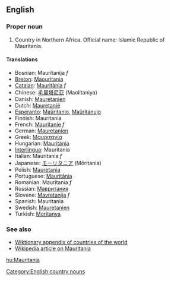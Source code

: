 ==English==

===Proper noun===
# Country in Northern Africa.  Official name: Islamic Republic of Mauritania.
<!-- encyclopedic: see Wikipedia for this
# Name of an ocean liner built in the 20th [[century]].
-->

====Translations====
*Bosnian: Mauritanija ''f''
*[[Breton]]: [[Maouritania]]
*[[Catalan]]: [[Mauritània]] ''f''
*Chinese: [[毛里塔尼亚]] (Maolitaniya)
*Danish: [[Mauretanien]]
*Dutch: [[Mauretanië]]
*[[Esperanto]]: [[Maŭritanio]], [[Maŭritanujo]]
*Finnish: Mauritania
*French: [[Mauritanie]] ''f''
*German: [[Mauretanien]]
*Greek: [[Μαυριτανία]]
*Hungarian: [[Mauritánia]]
*[[Interlingua]]: Mauritania
*Italian: Mauritania ''f''
*Japanese: [[モーリタニア]] (Mōritania)
*Polish: [[Mauretania]]
*Portuguese: [[Mauritânia]]
*Romanian: Mauritania ''f''
*Russian: [[Мавритания]]
*Slovene: [[Mavretanija]] ''f''
*Spanish: Mauritania
*Swedish: [[Mauretanien]]
*Turkish: [[Moritanya]]

===See also===
*[[Wiktionary_Appendix:Countries of the world|Wiktionary appendix of countries of the world]]
*[[w:Mauritania|Wikipedia article on Mauritania]]
[[Category:English country nouns]]

[[hu:Mauritania]]